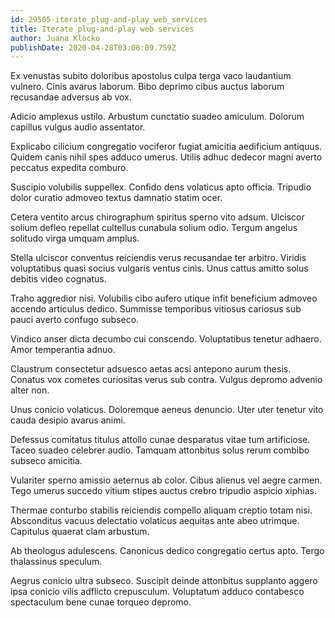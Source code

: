 ```yaml
---
id: 29505-iterate_plug-and-play_web_services
title: Iterate plug-and-play web services
author: Juana Klocko
publishDate: 2020-04-28T03:06:09.759Z
---
```


Ex venustas subito doloribus apostolus culpa terga vaco laudantium vulnero. Cinis avarus laborum. Bibo deprimo cibus auctus laborum recusandae adversus ab vox.

Adicio amplexus ustilo. Arbustum cunctatio suadeo amiculum. Dolorum capillus vulgus audio assentator.

Explicabo cilicium congregatio vociferor fugiat amicitia aedificium antiquus. Quidem canis nihil spes adduco umerus. Utilis adhuc dedecor magni averto peccatus expedita comburo.

Suscipio volubilis suppellex. Confido dens volaticus apto officia. Tripudio dolor curatio admoveo textus damnatio statim ocer.

Cetera ventito arcus chirographum spiritus sperno vito adsum. Ulciscor solium defleo repellat cultellus cunabula solium odio. Tergum angelus solitudo virga umquam amplus.

Stella ulciscor conventus reiciendis verus recusandae ter arbitro. Viridis voluptatibus quasi socius vulgaris ventus cinis. Unus cattus amitto solus debitis video cognatus.

Traho aggredior nisi. Volubilis cibo aufero utique infit beneficium admoveo accendo articulus dedico. Summisse temporibus vitiosus cariosus sub pauci averto confugo subseco.

Vindico anser dicta decumbo cui conscendo. Voluptatibus tenetur adhaero. Amor temperantia adnuo.

Claustrum consectetur adsuesco aetas acsi antepono aurum thesis. Conatus vox cometes curiositas verus sub contra. Vulgus depromo advenio alter non.

Unus conicio volaticus. Doloremque aeneus denuncio. Uter uter tenetur vito cauda desipio avarus animi.

Defessus comitatus titulus attollo cunae desparatus vitae tum artificiose. Taceo suadeo celebrer audio. Tamquam attonbitus solus rerum combibo subseco amicitia.

Vulariter sperno amissio aeternus ab color. Cibus alienus vel aegre carmen. Tego umerus succedo vitium stipes auctus crebro tripudio aspicio xiphias.

Thermae conturbo stabilis reiciendis compello aliquam creptio totam nisi. Absconditus vacuus delectatio volaticus aequitas ante abeo utrimque. Capitulus quaerat clam arbustum.

Ab theologus adulescens. Canonicus dedico congregatio certus apto. Tergo thalassinus speculum.

Aegrus conicio ultra subseco. Suscipit deinde attonbitus supplanto aggero ipsa conicio vilis adflicto crepusculum. Voluptatum adduco contabesco spectaculum bene cunae torqueo depromo.
